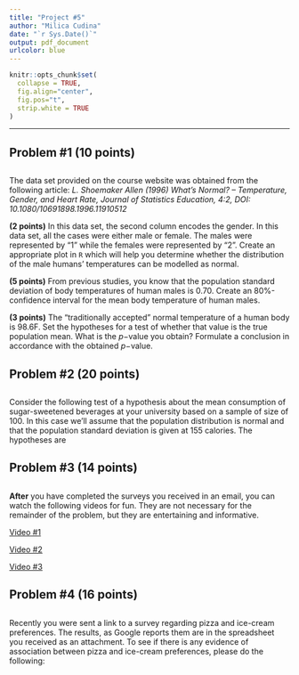 ```yaml
---
title: "Project #5"
author: "Milica Cudina"
date: "`r Sys.Date()`"
output: pdf_document
urlcolor: blue
---
```

<!-- The author of this template is Dr. Gordan Zitkovic.-->
<!-- The code chunk below contains some settings that will  -->
<!-- make your R code look better in the output pdf file.  -->
<!-- If you are curious about what each option below does, -->
<!-- go to https://yihui.org/knitr/options/ -->
<!-- If not, feel free to disregard everything ...  -->
```r
knitr::opts_chunk$set(
  collapse = TRUE,
  fig.align="center",
  fig.pos="t",
  strip.white = TRUE
)
```
<!-- ... down to here. -->

---

## Problem #1 (10 points)
## \color{blue}{The "normal" temperature of the human body.}
The data set provided on the course website was obtained from the following article: *L. Shoemaker Allen (1996) What's Normal? – Temperature, Gender, and Heart Rate, Journal of Statistics Education, 4:2, DOI: 10.1080/10691898.1996.11910512*

**(2 points)** In this data set, the second column encodes the gender. In this data set, all the cases were either male or female. The males were represented by "1" while the females were represented by "2". Create an appropriate plot in `R` which will help you determine whether the distribution of the male humans' temperatures can be modelled as normal. 

**(5 points)** From previous studies, you know that the population standard deviation of body temperatures of human males is $0.70$. Create an 80\%-confidence interval for the mean body temperature of human males. 

**(3 points)** The "traditionally accepted" normal temperature of a human body is 98.6F. Set the hypotheses for a test of whether that value is the true population mean. What is the $p-$value you obtain? Formulate a conclusion in accordance with the obtained $p-$value. 

\newpage

## Problem #2 (20 points)
## \color{blue}{The operating characteristic curve: Power of a $z-$test.} 
  Consider the following test of a
  hypothesis about the mean consumption of sugar-sweetened beverages
  at your university based on a sample of size of $100$. In this case
  we’ll assume that the population distribution is normal and that the
  population standard deviation is given at $155$ calories. The
  hypotheses are

\begin{equation}%\label{}
    \nonumber 
    \begin{split}
      H_0: \mu = 286 \quad vs. \quad H_a: \mu < 286
    \end{split}
\end{equation}

\begin{itemize}
\item[(i)] ($12$ points) What is the {\em rejection region} under the
  above null hypothesis for a one-sided alternative with the significance level of $0.05$? Complete the
  following steps in {\bf R}:
\begin{enumerate}
\item[$\bullet$] ($3$ points) Draw the density of the {\bf sampling
    distribution} of the sample mean under the null hypothesis.
\item[$\bullet$] ($2$ points) Draw the vertical line indicating the
  {\bf mean} of the population distribution under the null hypothesis
  (preferably in a different color).
\item[$\bullet$] ($2$ points) Draw the vertical line indicating the {\bf upper
    bound} of the rejection region for a significance level of $0.05$
  (preferably in a different color).
\item[$\bullet$] ($5$ points) Using the `polygon` command (not any of the packages you may have found on the internet), shade the region below the normal
  density function to the left of the upper bound you found in the
  previous task.
\end{enumerate}
\item[(ii)] ($8$ points) What is the correspondence between the
  alternative values of the population mean and the power of the above
  test?
\begin{enumerate}
\item[$\bullet$] ($5$ points) Define a {\bf function} which will
  calculate (from first principles) the power of the above test as a
  function of the alternative population mean. 
\item[$\bullet$] ($3$ points) Draw the graph of the function you
  obtained in the previous task. 
\end{enumerate} 
\end{itemize}

\newpage

## Problem #3 (14 points) 
## \color{blue}{Our logic survey.} 
**After** you have completed the surveys you received in an email, you can watch the following videos for fun. They are not necessary for the remainder of the problem, but they are entertaining and informative. 

[Video #1](https://www.youtube.com/watch?v=tO8d60nM5k4)

[Video #2](https://youtu.be/pTpBcxIg-9A)

[Video #3](https://www.youtube.com/watch?v=-iSxls2f0Qo)

\begin{itemize}
\item[(i)] Let us first figure out if any of the two
  sections is doing demonstrably better. 
  \begin{itemize}
    \item[$\bullet$] ($4$ points) ``Clean up'' the data in the spreadsheet so that you have the information that you need for the test. Then, summarize the results of our survey visually. 
    \item[$\bullet$] ($6$ points) Use {\bf R} to test
     \begin{equation}%\label{}
      \nonumber 
        \begin{split}
            H_0 : p_{am} = p_{noon} \quad vs. \quad H_a: p_{am} \ne p_{noon}
        \end{split}
     \end{equation}
     and report the $p-$value. 
{\em Note: Do {\bf not} use the built-in prop.test command here!} 
\end{itemize}

\item[(ii)] ($4$ points) The reported proportion of 20\% correct
  answers in the general population was what prompted the survey
  talked about in the above videos. One would assume that the students
  taking applied statistics are more capable of logical thought than
  the general population. So, for $p$ denoting the population proportion for applied statistics students, let us test the following hypothesis:

\begin{equation}%\label{}
    \nonumber 
    \begin{split}
      H_0: p = 0.20 \quad vs. \quad H_a: p > 0.20
    \end{split}
\end{equation}
and report the $p-$value. 
\end{itemize}

\newpage

## Problem #4 (16 points) 
## \color{blue}{Pizza \& ice cream.}
Recently you were sent a link to a survey regarding pizza and ice-cream preferences. The results, as Google reports them are in
the spreadsheet you received as an attachment. To see if there is
any evidence of association between pizza and ice-cream preferences, please do the following:
\begin{enumerate}
\item[(i)] ($4$ points) ``Clean up'' the spreadsheet so that you have
  more manageable entries in the cells. You can do this in R or using
  some Excel-like software. Then, create and display a {\bf two-way
    table} summarizing the results of our survey. 
\item[(ii)] ($8$ points) Graph the data from the two-way table you
  obtained above. Creative data presentation will earn bonus
  points. Do not be afraid to download additional R libraries.
\item[(iii)] ($4$ points) Perform that $\chi^2-$test to see if there
  is an association between your subjects' preferences. 
\end{enumerate}


